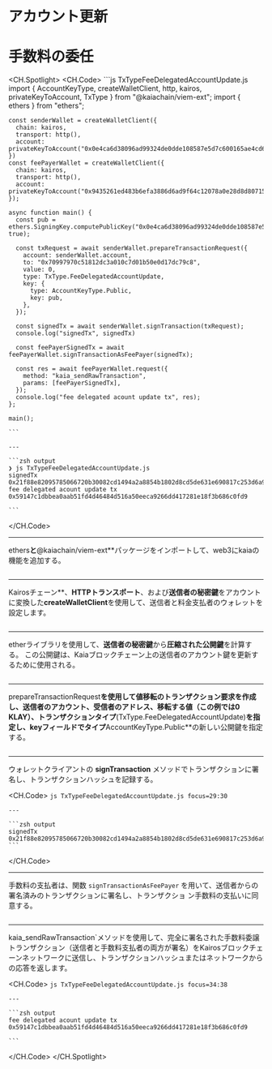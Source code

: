 # アカウント更新


<Editor module="/src/pages/viem-ext/fee-delegated-transaction/FeeDelegatedAccountUpdate.tsx" route={RoutePath.ViemExt_Fee_Account_Update} />

# 手数料の委任

<CH.Spotlight>
  <CH.Code>
    ```js TxTypeFeeDelegatedAccountUpdate.js
    import { AccountKeyType, createWalletClient, http, kairos, privateKeyToAccount, TxType } from "@kaiachain/viem-ext";
    import { ethers } from "ethers";

    const senderWallet = createWalletClient({
      chain: kairos,
      transport: http(),
      account: privateKeyToAccount("0x0e4ca6d38096ad99324de0dde108587e5d7c600165ae4cd6c2462c597458c2b8")
    })
    const feePayerWallet = createWalletClient({
      chain: kairos,
      transport: http(),
      account: privateKeyToAccount("0x9435261ed483b6efa3886d6ad9f64c12078a0e28d8d80715c773e16fc000cff4")
    });

    async function main() {
      const pub = ethers.SigningKey.computePublicKey("0x0e4ca6d38096ad99324de0dde108587e5d7c600165ae4cd6c2462c597458c2b8", true);

      const txRequest = await senderWallet.prepareTransactionRequest({
        account: senderWallet.account,
        to: "0x70997970c51812dc3a010c7d01b50e0d17dc79c8",
        value: 0,
        type: TxType.FeeDelegatedAccountUpdate,
        key: {
          type: AccountKeyType.Public,
          key: pub,
        },
      });

      const signedTx = await senderWallet.signTransaction(txRequest);
      console.log("signedTx", signedTx)

      const feePayerSignedTx = await feePayerWallet.signTransactionAsFeePayer(signedTx);

      const res = await feePayerWallet.request({
        method: "kaia_sendRawTransaction",
        params: [feePayerSignedTx],
      });
      console.log("fee delegated acount update tx", res);
    };

    main();

    ```

    ---

    ```zsh output
    ❯ js TxTypeFeeDelegatedAccountUpdate.js
    signedTx 0x21f88e82095785066720b30082cd1494a2a8854b1802d8cd5de631e690817c253d6a9153a302a103dc9dccbd788c00fa98f7f4082f2f714e799bc0c29d63f04d48b54fe6250453cdf847f8458207f5a0d3251e52a53fae1891b0fdc8e0b5ecf2a7f2841d9f8fa8cf68d8bc037dd1e44fa06ab24023150e38fb03e431efbd5328a3f2f69ce7f2f98eb13c0846fb8ff8b0f1   
    fee delegated acount update tx 0x59147c1dbbea0aab51fd4d46484d516a50eeca9266dd417281e18f3b686c0fd9

    ```
  </CH.Code>

  ---

  ethers**と**@kaiachain/viem-ext\*\*パッケージをインポートして、web3にkaiaの機能を追加する。

  ```js TxTypeFeeDelegatedAccountUpdate.js focus=1:2
  ```

  ---

  Kairosチェーン\*\*、**HTTPトランスポート**、および**送信者の秘密鍵**をアカウントに変換した**createWalletClient**を使用して、送信者と料金支払者のウォレットを設定します。

  ```js TxTypeFeeDelegatedAccountUpdate.js focus=4:13
  ```

  ---

  etherライブラリを使用して、**送信者の秘密鍵**から**圧縮された公開鍵**を計算する。 この公開鍵は、Kaiaブロックチェーン上の送信者のアカウント鍵を更新するために使用される。

  ```js TxTypeFeeDelegatedAccountUpdate.js focus=16
  ```

  ---

  prepareTransactionRequest**を使用して値移転のトランザクション要求を作成し、送信者のアカウント、受信者のアドレス、移転する値（この例では0 KLAY）、トランザクションタイプ**(TxType.FeeDelegatedAccountUpdate)**を指定し、**key**フィールドでタイプ**AccountKeyType.Public\*\*の新しい公開鍵を指定する。

  ```js TxTypeFeeDelegatedAccountUpdate.js focus=18:27
  ```

  ---

  ウォレットクライアントの **signTransaction** メソッドでトランザクションに署名し、トランザクションハッシュを記録する。

  <CH.Code>
    ```js TxTypeFeeDelegatedAccountUpdate.js focus=29:30
    ```

    ---

    ```zsh output
    signedTx 0x21f88e82095785066720b30082cd1494a2a8854b1802d8cd5de631e690817c253d6a9153a302a103dc9dccbd788c00fa98f7f4082f2f714e799bc0c29d63f04d48b54fe6250453cdf847f8458207f5a0d3251e52a53fae1891b0fdc8e0b5ecf2a7f2841d9f8fa8cf68d8bc037dd1e44fa06ab24023150e38fb03e431efbd5328a3f2f69ce7f2f98eb13c0846fb8ff8b0f1
    ```
  </CH.Code>

  ---

  手数料の支払者は、関数 `signTransactionAsFeePayer` を用いて、送信者からの署名済みのトランザクションに署名し、トランザクショ ン手数料の支払いに同意する。

  ```js TxTypeFeeDelegatedAccountUpdate.js focus=32
  ```

  ---

  kaia_sendRawTransaction\`メソッドを使用して、完全に署名された手数料委譲トランザクション（送信者と手数料支払者の両方が署名）をKairosブロックチェーンネットワークに送信し、トランザクションハッシュまたはネットワークからの応答を返します。

  <CH.Code>
    ```js TxTypeFeeDelegatedAccountUpdate.js focus=34:38
    ```

    ---

    ```zsh output
    fee delegated acount update tx 0x59147c1dbbea0aab51fd4d46484d516a50eeca9266dd417281e18f3b686c0fd9

    ```
  </CH.Code>
</CH.Spotlight>
